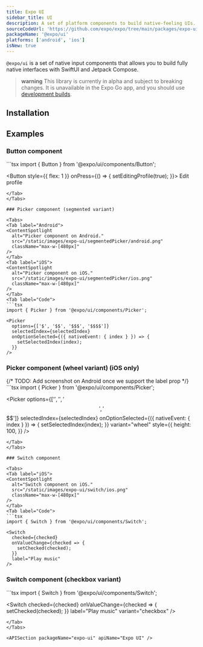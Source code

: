 ```yaml
---
title: Expo UI
sidebar_title: UI
description: A set of platform components to build native-feeling UIs.
sourceCodeUrl: 'https://github.com/expo/expo/tree/main/packages/expo-ui'
packageName: '@expo/ui'
platforms: ['android', 'ios']
isNew: true
---
```



`@expo/ui` is a set of native input components that allows you to build fully native interfaces with SwiftUI and Jetpack Compose.

> **warning** This library is currently in alpha and subject to breaking changes. It is unavailable in the Expo Go app, and you should use [development builds](/develop/development-builds/introduction/).

## Installation

<APIInstallSection />

## Examples

### Button component

<Tabs>
<Tab label="Android">
<ContentSpotlight
  alt="Button component on Android."
  src="/static/images/expo-ui/button/android.png"
  className="max-w-[480px]"
/>
</Tab>
<Tab label="iOS">
<ContentSpotlight
  alt="Button component on iOS."
  src="/static/images/expo-ui/button/ios.png"
  className="max-w-[480px]"
/>
</Tab>
<Tab label="Code">
```tsx
import { Button } from '@expo/ui/components/Button';

<Button
  style={{ flex: 1 }}
  onPress={() => {
    setEditingProfile(true);
  }}>
  Edit profile
</Button>
```
</Tab>
</Tabs>

### Picker component (segmented variant)

<Tabs>
<Tab label="Android">
<ContentSpotlight
  alt="Picker component on Android."
  src="/static/images/expo-ui/segmentedPicker/android.png"
  className="max-w-[480px]"
/>
</Tab>
<Tab label="iOS">
<ContentSpotlight
  alt="Picker component on iOS."
  src="/static/images/expo-ui/segmentedPicker/ios.png"
  className="max-w-[480px]"
/>
</Tab>
<Tab label="Code">
```tsx
import { Picker } from '@expo/ui/components/Picker';

<Picker
  options={['$', '$$', '$$$', '$$$$']}
  selectedIndex={selectedIndex}
  onOptionSelected={({ nativeEvent: { index } }) => {
    setSelectedIndex(index);
  }}
/>
```
</Tab>
</Tabs>

### Picker component (wheel variant) (iOS only)

<Tabs>
<Tab label="iOS">
<ContentSpotlight
  alt="Picker component on iOS."
  src="/static/images/expo-ui/menuPicker/ios.png"
  className="max-w-[480px]"
/>
</Tab>
{/* TODO: Add screenshot on Android once we support the label prop */}
<Tab label="Code">
```tsx
import { Picker } from '@expo/ui/components/Picker';

<Picker
  options={['$', '$$', '$$$', '$$$$']}
  selectedIndex={selectedIndex}
  onOptionSelected={({ nativeEvent: { index } }) => {
    setSelectedIndex(index);
  }}
  variant="wheel"
  style={{
    height: 100,
  }}
/>
```
</Tab>
</Tabs>

### Switch component

<Tabs>
<Tab label="iOS">
<ContentSpotlight
  alt="Switch component on iOS."
  src="/static/images/expo-ui/switch/ios.png"
  className="max-w-[480px]"
/>
</Tab>
<Tab label="Code">
```tsx
import { Switch } from '@expo/ui/components/Switch';

<Switch
  checked={checked}
  onValueChange={checked => {
    setChecked(checked);
  }}
  label="Play music"
/>
```
</Tab>
</Tabs>

### Switch component (checkbox variant)

<Tabs>
<Tab label="iOS">
<ContentSpotlight
  alt="Picker component on iOS."
  src="/static/images/expo-ui/checkbox/ios.png"
  className="max-w-[480px]"
/>
</Tab>
<Tab label="Code">
```tsx
import { Switch } from '@expo/ui/components/Switch';

<Switch
  checked={checked}
  onValueChange={checked => {
    setChecked(checked);
  }}
  label="Play music"
  variant="checkbox"
/>
```
</Tab>
</Tabs>

<APISection packageName="expo-ui" apiName="Expo UI" />
